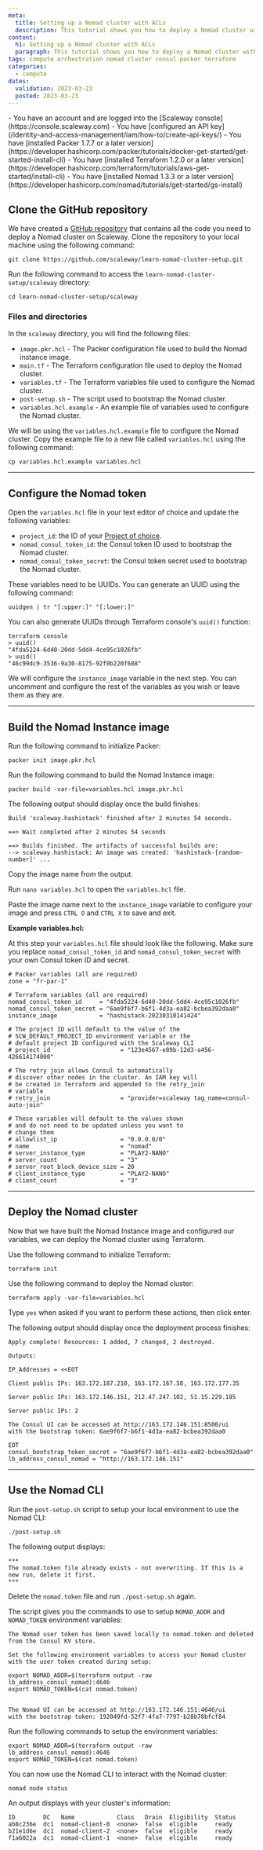 ```yaml
---
meta:
  title: Setting up a Nomad cluster with ACLs
  description: This tutorial shows you how to deploy a Nomad cluster with access control lists (ACLs) on Scaleway.
content:
  h1: Setting up a Nomad cluster with ACLs
  paragraph: This tutorial shows you how to deploy a Nomad cluster with access control lists (ACLs) on Scaleway.
tags: compute orchestration nomad cluster consul packer terraform
categories:
  - compute
dates:
  validation: 2023-03-23
  posted: 2023-03-23
---
```


<Macro id="iam-requirements" />
 
<Message type="requirement">
  - You have an account and are logged into the [Scaleway console](https://console.scaleway.com)
  - You have [configured an API key](/identity-and-access-management/iam/how-to/create-api-keys/)
  - You have [installed Packer 1.7.7 or a later version](https://developer.hashicorp.com/packer/tutorials/docker-get-started/get-started-install-cli)
  - You have [installed Terraform 1.2.0 or a later version](https://developer.hashicorp.com/terraform/tutorials/aws-get-started/install-cli)
  - You have [installed Nomad 1.3.3 or a later version](https://developer.hashicorp.com/nomad/tutorials/get-started/gs-install)
</Message>

## Clone the GitHub repository

We have created a [GitHub repository](https://github.com/scaleway/learn-nomad-cluster-setup.git) that contains all the code you need to deploy a Nomad cluster on Scaleway. Clone the repository to your local machine using the following command:

```shell
git clone https://github.com/scaleway/learn-nomad-cluster-setup.git
```

Run the following command to access the `learn-nomad-cluster-setup/scaleway` directory:

```shell
cd learn-nomad-cluster-setup/scaleway
```

### Files and directories

In the `scaleway` directory, you will find the following files:

- `image.pkr.hcl` - The Packer configuration file used to build the Nomad instance image.
- `main.tf` - The Terraform configuration file used to deploy the Nomad cluster.
- `variables.tf` - The Terraform variables file used to configure the Nomad cluster.
- `post-setup.sh` - The script used to bootstrap the Nomad cluster.
- `variables.hcl.example` - An example file of variables used to configure the Nomad cluster.

We will be using the `variables.hcl.example` file to configure the Nomad cluster. Copy the example file to a new file called `variables.hcl` using the following command:

```shell
cp variables.hcl.example variables.hcl
```

---

## Configure the Nomad token

Open the `variables.hcl` file in your text editor of choice and update the following variables:

- `project_id`: the ID of your [Project of choice](https://console.scaleway.com/project/settings).
- `nomad_consul_token_id`: the Consul token ID used to bootstrap the Nomad cluster.
- `nomad_consul_token_secret`: the Consul token secret used to bootstrap the Nomad cluster.

These variables need to be UUIDs. You can generate an UUID using the following command:

```shell
uuidgen | tr "[:upper:]" "[:lower:]"
```

You can also generate UUIDs through Terraform console's `uuid()` function:

```shell
terraform console
> uuid()
"4fda5224-6d40-20dd-5dd4-4ce95c1026fb"
> uuid()
"46c99dc9-3536-9a30-8175-92f0b220f688"
```

We will configure the `instance_image` variable in the next step. You can uncomment and configure the rest of the variables as you wish or leave them as they are.

---

## Build the Nomad Instance image

Run the following command to initialize Packer:

```shell
packer init image.pkr.hcl
```

Run the following command to build the Nomad Instance image:

```shell
packer build -var-file=variables.hcl image.pkr.hcl
```

The following output should display once the build finishes:

```shell
Build 'scaleway.hashistack' finished after 2 minutes 54 seconds.

==> Wait completed after 2 minutes 54 seconds

==> Builds finished. The artifacts of successful builds are:
--> scaleway.hashistack: An image was created: 'hashistack-[random-number]' ...
```

Copy the image name from the output.

Run `nano variables.hcl` to open the `variables.hcl` file.

Paste the image name next to the `instance_image` variable to configure your image and press `CTRL O` and `CTRL X` to save and exit.


**Example variables.hcl:**

At this step your `variables.hcl` file should look like the following. Make sure you replace `nomad_consul_token_id` and `nomad_consul_token_secret` with your own Consul token ID and secret.

```hcl
# Packer variables (all are required)
zone = "fr-par-1"

# Terraform variables (all are required)
nomad_consul_token_id     = "4fda5224-6d40-20dd-5dd4-4ce95c1026fb"
nomad_consul_token_secret = "6ae9f6f7-b6f1-4d3a-ea82-bcbea392daa0"
instance_image            = "hashistack-20230310141424"

# The project ID will default to the value of the
# SCW_DEFAULT_PROJECT_ID environment variable or the
# default project ID configured with the Scaleway CLI
# project_id                    = "123e4567-e89b-12d3-a456-426614174000"

# The retry join allows Consul to automatically
# discover other nodes in the cluster. An IAM key will
# be created in Terraform and appended to the retry_join
# variable
# retry_join                    = "provider=scaleway tag_name=consul-auto-join"

# These variables will default to the values shown
# and do not need to be updated unless you want to
# change them
# allowlist_ip                  = "0.0.0.0/0"
# name                          = "nomad"
# server_instance_type          = "PLAY2-NANO"
# server_count                  = "3"
# server_root_block_device_size = 20
# client_instance_type          = "PLAY2-NANO"
# client_count                  = "3"
```

---

## Deploy the Nomad cluster

Now that we have built the Nomad Instance image and configured our variables, we can deploy the Nomad cluster using Terraform.

Use the following command to initialize Terraform:

```shell
terraform init
```

Use the following command to deploy the Nomad cluster:

```shell
terraform apply -var-file=variables.hcl
```

Type `yes` when asked if you want to perform these actions, then click enter.

The following output should display once the deployment process finishes:

```shell
Apply complete! Resources: 1 added, 7 changed, 2 destroyed.

Outputs:

IP_Addresses = <<EOT

Client public IPs: 163.172.187.210, 163.172.167.58, 163.172.177.35

Server public IPs: 163.172.146.151, 212.47.247.102, 51.15.229.185

Server public IPs: 2

The Consul UI can be accessed at http://163.172.146.151:8500/ui
with the bootstrap token: 6ae9f6f7-b6f1-4d3a-ea82-bcbea392daa0

EOT
consul_bootstrap_token_secret = "6ae9f6f7-b6f1-4d3a-ea82-bcbea392daa0"
lb_address_consul_nomad = "http://163.172.146.151"
```

---

## Use the Nomad CLI

Run the `post-setup.sh` script to setup your local environment to use the Nomad CLI:

```shell
./post-setup.sh
```
The following output displays:

```shell
***
The nomad.token file already exists - not overwriting. If this is a new run, delete it first.
***
```

Delete the `nomad.token` file and run `./post-setup.sh` again.

The script gives you the commands to use to setup `NOMAD_ADDR` and `NOMAD_TOKEN` environment variables:

```shell
The Nomad user token has been saved locally to nomad.token and deleted from the Consul KV store.

Set the following environment variables to access your Nomad cluster with the user token created during setup:

export NOMAD_ADDR=$(terraform output -raw lb_address_consul_nomad):4646
export NOMAD_TOKEN=$(cat nomad.token)


The Nomad UI can be accessed at http://163.172.146.151:4646/ui
with the bootstrap token: 192049fd-52f7-4fa7-7797-b28b78bfcf84
```

Run the following commands to setup the environment variables:

```shell
export NOMAD_ADDR=$(terraform output -raw lb_address_consul_nomad):4646
export NOMAD_TOKEN=$(cat nomad.token)
```

You can now use the Nomad CLI to interact with the Nomad cluster:

```shell
nomad node status
```
An output displays with your cluster's information:

```shell
ID        DC   Name            Class   Drain  Eligibility  Status
ab8c236e  dc1  nomad-client-0  <none>  false  eligible     ready
b21e1d6e  dc1  nomad-client-2  <none>  false  eligible     ready
f1a6022a  dc1  nomad-client-1  <none>  false  eligible     ready
```
